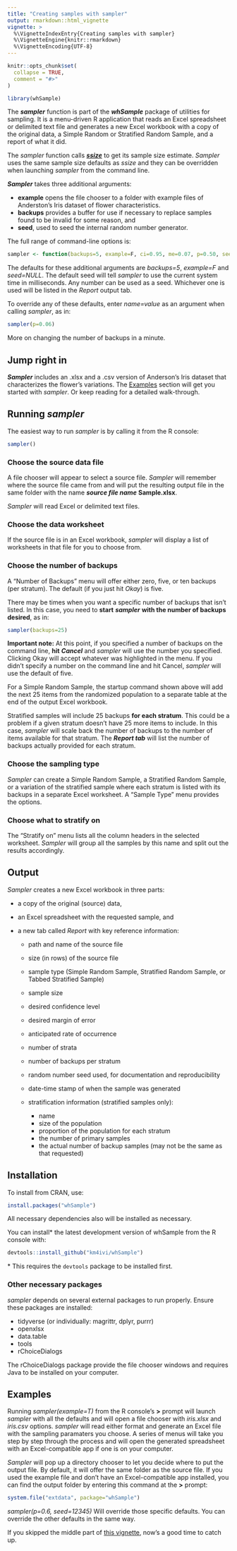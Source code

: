 ---
title: "Creating samples with sampler"
output: rmarkdown::html_vignette
vignette: >
  %\VignetteIndexEntry{Creating samples with sampler}
  %\VignetteEngine{knitr::rmarkdown}
  %\VignetteEncoding{UTF-8}
---

```{r, include = FALSE}
knitr::opts_chunk$set(
  collapse = TRUE,
  comment = "#>"
)
```

```{r eval=FALSE}
library(whSample)
```

The ***sampler*** function is part of the ***whSample*** package of utilities for sampling. It is a menu-driven R application that reads an Excel spreadsheet or delimited text file and generates a new Excel workbook with a copy of the original data, a Simple Random or Stratified Random Sample, and a report of what it did.

The *sampler* function calls [***ssize***](Using_ssize.html) to get its sample size estimate. *Sampler* uses the same sample size defaults as *ssize* and they can be overridden when launching *sampler* from the command line.

***Sampler*** takes three additional arguments:

- **example** opens the file chooser to a folder with example files of Anderston's Iris dataset of flower characteristics.
- **backups** provides a buffer for use if necessary to replace samples found to be invalid for some reason, and
- **seed**, used to seed the internal random number generator.

The full range of command-line options is:

```{r eval=FALSE}
sampler <- function(backups=5, example=F, ci=0.95, me=0.07, p=0.50, seed=NULL)
```

The defaults for these additional arguments are *backups=5*, *example=F* and *seed=NULL*. The default seed will tell *sampler* to use the current system time in milliseconds. Any number can be used as a seed. Whichever one is used will be listed in the *Report* output tab.

To override any of these defaults, enter *name=value* as an argument when calling *sampler*, as in:

```{r eval=F}
sampler(p=0.06)
```

More on changing the number of backups in a minute.

## Jump right in

***Sampler*** includes an .xlsx and a .csv version of Anderson's Iris dataset that characterizes the flower's variations. The [Examples](#jump_in) section will get you started with *sampler*. Or keep reading for a detailed walk-through.


## Running ***sampler*** {#running}

The easiest way to run *sampler* is by calling it from the R console:

```{r eval=FALSE}
sampler()
```

### Choose the source data file

A file chooser will appear to select a source file. *Sampler* will remember where the source file came from and will put the resulting output file in the same folder with the name ***source file name*** **Sample.xlsx**.

*Sampler* will read Excel or delimited text files.

### Choose the data worksheet

If the source file is in an Excel workbook, *sampler* will display a list of worksheets in that file for you to choose from.

### Choose the number of backups

A "Number of Backups" menu will offer either zero, five, or ten backups (per stratum). The default (if you just hit *Okay*) is five.

There may be times when you want a specific number of backups that isn't listed. In this case, you need to **start** ***sampler*** **with the number of backups desired**, as in:

```{r eval=FALSE}
sampler(backups=25)
```

**Important note:** At this point, if you specified a number of backups on the command line, **hit** ***Cancel*** and *sampler* will use the number you specified. Clicking Okay will accept whatever was highlighted in the menu. If you didn't specify a number on the command line and hit Cancel, *sampler* will use the default of five.

For a Simple Random Sample, the startup command shown above will add the next 25 items from the randomized population to a separate table at the end of the output Excel workbook.

Stratified samples will include 25 backups **for each stratum**. This could be a problem if a given stratum doesn't have 25 more items to include. In this case, *sampler* will scale back the number of backups to the number of items available for that stratum. The ***Report tab*** will list the number of backups actually provided for each stratum.

### Choose the sampling type

*Sampler* can create a Simple Random Sample, a Stratified Random Sample, or a variation of the stratified sample where each stratum is listed with its backups in a separate Excel worksheet. A "Sample Type" menu provides the options.

### Choose what to stratify on

The "Stratify on" menu lists all the column headers in the selected worksheet. *Sampler* will group all the samples by this name and split out the results accordingly.

## Output

*Sampler* creates a new Excel workbook in three parts:

  - a copy of the original (source) data,
  - an Excel spreadsheet with the requested sample, and
  - a new tab called *Report* with key reference information:

    - path and name of the source file
    - size (in rows) of the source file
    - sample type (Simple Random Sample, Stratified Random Sample, or Tabbed Stratified Sample)
    - sample size
    - desired confidence level
    - desired margin of error
    - anticipated rate of occurrence
    - number of strata
    - number of backups per stratum
    - random number seed used, for documentation and reproducibility
    - date-time stamp of when the sample was generated
    - stratification information (stratified samples only):
      
      - name
      - size of the population
      - proportion of the population for each stratum
      - the number of primary samples
      - the actual number of backup samples (may not be the same as that requested)

## Installation

To install from CRAN, use:

```{r eval=FALSE}
install.packages("whSample")
```

All necessary dependencies also will be installed as necessary.

You can install\* the latest development version of whSample from the R console with:

``` {r eval=FALSE}
devtools::install_github("km4ivi/whSample")
```
\* This requires the `devtools` package to be installed first.

### Other necessary packages

*sampler* depends on several external packages to run properly. Ensure these packages are installed:

- tidyverse (or individually: magrittr, dplyr, purrr)
- openxlsx
- data.table
- tools
- rChoiceDialogs

The rChoiceDialogs package provide the file chooser windows and requires Java to be installed on your computer.

## Examples {#jump_in}

Running *sampler(example=T)* from the R console's **>** prompt will launch *sampler* with all the defaults and will open a file chooser with *iris.xlsx* and *iris.csv* options. *sampler* will read either format and generate an Excel file with the sampling paramaters you choose. A series of menus will take you step by step through the process and will open the generated spreadsheet with an Excel-compatible app if one is on your computer.

*Sampler* will pop up a directory chooser to let you decide where to put the output file. By default, it will offer the same folder as the source file. If you used the example file and don't have an Excel-compatible app installed, you can find the output folder by entering this command at the **>** prompt:

```{r eval=FALSE}
system.file("extdata", package="whSample")
```

*sampler(p=0.6, seed=12345)* Will override those specific defaults. You can override the other defaults in the same way.

If you skipped the middle part of [this vignette](#running), now's a good time to catch up.
